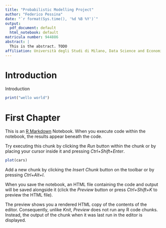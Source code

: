 ```yaml
---
title: "Probabilistic Modelling Project"
author: "Federico Pessina"
date: "`r format(Sys.time(), '%d %B %Y')`"
output:
  pdf_document: default
  html_notebook: default
matricula number: 944886
abstract: |
  This is the abstract. TODO
affiliation: Università degli Studi di Milano, Data Science and Economics
---
```


# Introduction

Introduction

```r
print("wello world")
```


# First Chapter

This is an [R Markdown](http://rmarkdown.rstudio.com) Notebook. When you execute code within the notebook, the results appear beneath the code. 

Try executing this chunk by clicking the *Run* button within the chunk or by placing your cursor inside it and pressing *Ctrl+Shift+Enter*. 

```r
plot(cars)
```

Add a new chunk by clicking the *Insert Chunk* button on the toolbar or by pressing *Ctrl+Alt+I*.

When you save the notebook, an HTML file containing the code and output will be saved alongside it (click the *Preview* button or press *Ctrl+Shift+K* to preview the HTML file).

The preview shows you a rendered HTML copy of the contents of the editor. Consequently, unlike *Knit*, *Preview* does not run any R code chunks. Instead, the output of the chunk when it was last run in the editor is displayed.
